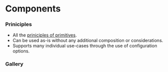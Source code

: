 
<Meta title="Components/Overview" />

# Components

### Priniciples

- All the [priniciples of primitives](/docs/primitives-overview--docs#priniciples).
- Can be used as-is without any additional composition or considerations.
- Supports many individual use-cases through the use of configuration options.

### Gallery

<Grid>
    <Example stories={ ButtonStories }/>
    <Example stories={ CardStories }/>
    <Example stories={ CheckboxStories }/>
    <Example stories={ ComboboxStories }/>
    <Example stories={ DialogStories }/>
    <Example stories={ MenuStories }/>
    <Example stories={ PaginationStories }/>
</Grid>